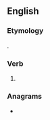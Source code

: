 ==English==

===Etymology===
{{suffix|rail|est|lang=en}}.

===Verb===
{{head|en|verb form}}

# {{en-archaic second-person singular of|rail|lang=en}}

===Anagrams===
* {{anagrams|en|A-lister|Raelist|airtels|realist|retails|saltier|saltire|slatier|tailers}}